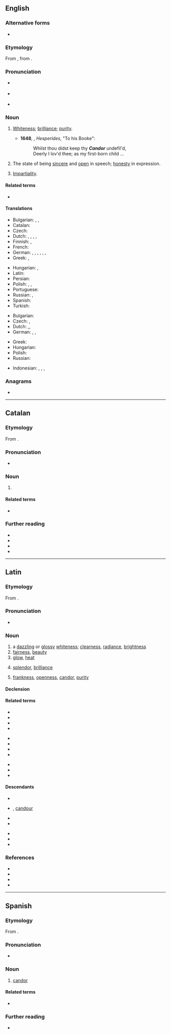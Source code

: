 {{See also|candôr}}

==English==
{{was wotd|2008|March|12}}

===Alternative forms===
* {{l|en|candour}} {{qualifier|British and Canadian}}

===Etymology===
From {{bor|en|la|candor||brightness, whiteness}}, from {{m|la|candeō||I shine}}.

===Pronunciation===
* {{a|UK}} {{IPA|en|/ˈkæn.də(ɹ)/}}
* {{a|US}} {{IPA|en|/ˈkæn.dɚ/}}
* {{audio|en|en-au-candor.ogg|Audio (AU)}}

===Noun===
{{en-noun|-|s}} {{tlb|en|American spelling}}

# {{lb|en|obsolete}} [[whiteness|Whiteness]]; [[brilliance]]; [[purity]]. {{defdate|c. 1500–?}}
#* '''1648''', {{w|Robert Herrick (poet)|Robert Herrick}}, ''Hesperides'', "To his Booke":
#*: Whilst thou didst keep thy '''''Candor''''' undefil'd,
#*: Deerly I lov'd thee; as my first-born child ...
# The state of being [[sincere]] and [[open]] in speech; [[honesty]] in expression. {{defdate|from c. 1600}}
#: {{syn|en|frankness|honesty|sincerity|parrhesia}}
#: {{ant|en|deception|fraud|lie}}
# [[impartiality|Impartiality]].
#: {{syn|en|equity|fairness}}

====Related terms====
* {{l|en|candid}}

====Translations====
{{trans-top|sincere and open in speech, honesty in expression}}
* Bulgarian: {{t+|bg|искреност|f}}, {{t+|bg|честност|f}}, {{t+|bg|откровеност|f}}
* Catalan: {{t|ca|candor|m|f}}
* Czech: {{t|cs|upřímnost|f}}
* Dutch: {{t+|nl|openheid}}, {{t+|nl|openhartigheid}}, {{t+|nl|eerlijkheid}}, {{t+|nl|oprechtheid}}, {{t+|nl|onbevangenheid}}
* Finnish: {{t+|fi|vilpittömyys}}, {{t+|fi|suoruus}}
* French: {{t+|fr|candeur|f}}
* German: {{t+|de|Aufrichtigkeit|f}}, {{t+|de|Freimut|m}}, {{t+|de|Redlichkeit|f}}, {{t+|de|Ehrlichkeit|f}}, {{t+|de|Offenheit|f}}, {{t+|de|Freimütigkeit|f}}, {{t|de|Offenherzigkeit|f}}
* Greek: {{t+|el|ειλικρίνεια|f|sc=Grek}}, {{t+|el|ευθύτητα|f|sc=Grek}}
{{trans-mid}}
* Hungarian: {{t+|hu|nyíltság}}, {{t+|hu|őszinteség}}
* Latin: {{t|la|candor|m}}
* Persian: {{t+|fa|خلوص|tr=xolus|sc=fa-Arab}}
* Polish: {{t+|pl|szczerość|f}}, {{t+|pl|otwartość|f}}, {{t+|pl|uczciwość|f}}
* Portuguese: {{t+|pt|franqueza|f}}
* Russian: {{t+|ru|прямота́|f}}, {{t+|ru|че́стность|f}}
* Spanish: {{t+|es|candor|m}}
* Turkish: {{t+|tr|içtenlik}}
{{trans-bottom}}

{{trans-top|impartiality}}
* Bulgarian: {{t|bg|безпристрастност|f}}
* Czech: {{t|cs|nestrannost|f}}, {{t|cs|bezpředsudkovost|f}}
* Dutch: {{t+|nl|openheid}},{{t+|nl|onpartijdigheid}},
* German: {{t+|de|Offenheit|f}}, {{t|de|Unparteilichkeit|f}}, {{t+|de|Neutralität|f}}
{{trans-mid}}
* Greek: {{t+|el|αμεροληψία|f|sc=Grek}}
* Hungarian: {{t+|hu|elfogulatlanság}}
* Polish: {{t+|pl|bezstronność|f}}
* Russian: {{t+|ru|беспристрастность|f}}
{{trans-bottom}}

{{checktrans-top}}
* Indonesian: {{t+check|id|terus terang}}, {{t+check|id|jujur}}, {{t+check|id|tulus}}, {{t-check|id|tulus hati}}
{{trans-mid}}
{{trans-bottom}}

===Anagrams===
* {{anagrams|en|a=acdnor|Cardon|Conard|Condra|Conrad|Dacron|ancrod|cardon|dacron}}

----

==Catalan==

===Etymology===
From {{der|ca|la|candor}}.

===Pronunciation===
* {{ca-IPA|ó}}

===Noun===
{{ca-noun|mf}}

# {{l|en|candor}}

====Related terms====
* {{l|ca|càndid}}

===Further reading===
* {{R:IEC2}}
* {{R:GDLC}}
* {{R:DNV}}
* {{R:DCVB}}

----

==Latin==

===Etymology===
From {{af|la|candeō|t1=to shine, glitter; glow|-or}}.

===Pronunciation===
* {{la-IPA|candor}}

===Noun===
{{la-noun|candor<3>}}

# a [[dazzling]] or [[glossy]] [[whiteness]]; [[clearness]], [[radiance]], [[brightness]]
# [[fairness]], [[beauty]]
# [[glow]], [[heat]]
# {{lb|la|of speech}} [[splendor]], [[brilliance]]
# {{lb|la|of mind or character}} [[frankness]], [[openness]], [[candor#English|candor]], [[purity]]

====Declension====
{{la-ndecl|candor<3>}}

====Related terms====
{{top3}}
* {{l|la|candefaciō}}
* {{l|la|candēla}}
* {{l|la|candēlābrārius}}
* {{l|la|candēlābrum}}
{{mid3}}
* {{l|la|candēns}}
* {{l|la|candentia}}
* {{l|la|candeō}}
* {{l|la|candescō}}
{{mid3}}
* {{l|la|candicō}}
* {{l|la|candidus}}
* {{l|la|candificō}}
{{bottom}}

====Descendants====
{{top2}}
* {{desc|ca|candor}}
* {{desc|en|candor}}, [[candour]]
* {{desc|fr|candeur}}
* {{desc|it|candore}}
{{mid2}}
* {{desc|pt|candor}}
* {{desc|ro|candoare}}
* {{desc|es|candor}}
{{bottom}}

===References===
* {{R:L&S}}
* {{R:Elementary Lewis}}
* {{R:du Cange}}
* {{R:Gaffiot}}

----

==Spanish==

===Etymology===
From {{bor|es|la|candor}}.

===Pronunciation===
{{es-IPA}}
* {{rhymes|es|oɾ|s=2}}

===Noun===
{{es-noun|m}}

# [[#English|candor]]

====Related terms====
* {{l|es|cándido}}

===Further reading===
* {{R:DRAE}}